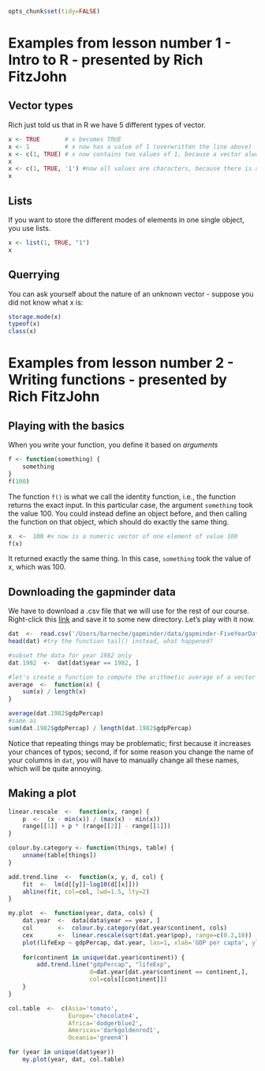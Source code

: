 ```r
opts_chunk$set(tidy=FALSE)
```

# Examples from lesson number 1 - Intro to R - presented by Rich FitzJohn  

## Vector types

Rich just told us that in R we have 5 different types of vector.  
```r
x <- TRUE       # x becomes TRUE
x <- 1          # x now has a value of 1 (overwritten the line above)
x <- c(1, TRUE) # x now contains two values of 1, because a vector always stores the same mode of elements
x
x <- c(1, TRUE, '1') #now all values are characters, because there is a underlying hierarchy. For instance, if there is one element of mode 'character' in your vector, then all elements will be treated as so
x
```

## Lists  
If you want to store the different modes of elements in one single object, you use lists.  
```r
x <- list(1, TRUE, "1")
x
```

## Querrying  
You can ask yourself about the nature of an unknown vector - suppose you did not know what x is:  
```r
storage.mode(x)
typeof(x)
class(x)
```

# Examples from lesson number 2 - Writing functions - presented by Rich FitzJohn  

## Playing with the basics  
When you write your function, you define it based on *arguments*  
```r
f <- function(something) {
    something
}
f(100)
```
The function `f()` is what we call the identity function, i.e., the function returns the exact input. In this particular case, the argument `something` took the value 100. You could instead define an object before, and then calling the function on that object, which should do exactly the same thing.  
```r
x  <-  100 #x now is a numeric vector of one element of value 100
f(x)
```
It returned exactly the same thing. In this case, `something` took the value of x, which was 100.  

## Downloading the gapminder data
We have to download a .csv file that we will use for the rest of our course. Right-click this [link][id] and save it to some new directory. Let's play with it now. 
```r
dat  <-  read.csv('/Users/barneche/gapminder/data/gapminder-FiveYearData.csv', header=TRUE, stringsAsFactors=FALSE)
head(dat) #try the function tail() instead, what happened?

#subset the data for year 1982 only
dat.1982  <-  dat[dat$year == 1982, ]

#let's create a function to compute the arithmetic average of a vector
average  <-  function(x) {
    sum(x) / length(x)
}

average(dat.1982$gdpPercap)
#same as 
sum(dat.1982$gdpPercap) / length(dat.1982$gdpPercap)
```
Notice that repeating things may be problematic; first because it increases your chances of typos; second, if for some reason you change the name of your columns in `dat`, you will have to manually change all these names, which will be quite annoying.  

## Making a plot  
```r
linear.rescale  <-  function(x, range) {
    p  <-  (x - min(x)) / (max(x) - min(x))
    range[[1]] + p * (range[[2]] - range[[1]])
}

colour.by.category <- function(things, table) {
    unname(table[things])
}

add.trend.line  <-  function(x, y, d, col) {
    fit  <-  lm(d[[y]]~log10(d[[x]]))
    abline(fit, col=col, lwd=1.5, lty=2)
}

my.plot  <-  function(year, data, cols) {
    dat.year  <-  data[data$year == year, ]
    col       <-  colour.by.category(dat.year$continent, cols)
    cex       <-  linear.rescale(sqrt(dat.year$pop), range=c(0.2,10))
    plot(lifeExp ~ gdpPercap, dat.year, las=1, xlab='GDP per capta', ylab='Life expectancy', cex=cex, col='black', bg=col, pch=21, log="x", xlim=c(240,114000), ylim=c(20,85), main=unique(dat.year$year))
    
    for(continent in unique(dat.year$continent)) {
        add.trend.line("gdpPercap", "lifeExp",
                       d=dat.year[dat.year$continent == continent,],
                       col=cols[[continent]])
    }
}
```
```r
col.table  <-  c(Asia='tomato',
                 Europe='chocolate4',
                 Africa='dodgerblue2',
                 Americas='darkgoldenrod1',
                 Oceania='green4')

for (year in unique(dat$year))
    my.plot(year, dat, col.table)

```

[id]: https://raw.github.com/nicercode/gapminder/master/gapminder-FiveYearData.csv